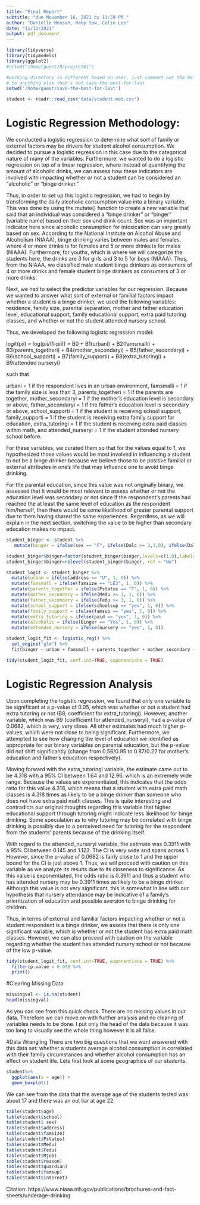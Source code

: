 ```yaml
---
title: "Final Report"
subtitle: "due November 16, 2021 by 11:59 PM "
author: "Danielle Mensah, Haby Sow, Colin Lee"
date: "11/12/2021"
output: pdf_document
---
```


```r
library(tidyverse)
library(tidymodels)
library(ggplot2)
#setwd("/home/guest/R/project01")

#working directory is different based on user, just comment out the below line if you renamed the project
# to anything else that's not save-the-best-for-last
setwd('/home/guest/save-the-best-for-last')

student <- readr::read_csv("data/student-mat.csv")

```
# Logistic Regression Methodology:

We conducted a logistic regression to determine what sort of family or external factors may be drivers for student alcohol consumption. We decided to pursue a logistic regression in this case due to the categorical nature of many of the variables. Furthermore, we wanted to do a logistic regression on top of a linear regression, where instead of quantifying the amount of alcoholic drinks, we can assess how these indicators are involved with impacting whether or not a student can be considered an "alcoholic" or "binge drinker."

Thus, in order to set up this logistic regression, we had to begin by transforming the daily alcoholic consumption value into a binary variable. This was done by using the mutate() function to create a new variable that said that an individual was considered a "binge drinker" or "binger" (variable name) based on their sex and drink count. Sex was an important indicator here since alcoholic consumption for intoxication can vary greatly based on sex. According to the National Institute on Alcohol Abuse and Alcoholism (NIAAA), binge drinking varies between males and females, where 4 or more drinks is for females and 5 or more drinks is for males (NIAAA). Furthermore, for youths, which is where we will categorize the students here, the drinks are 3 for girls and 3 to 5 for boys (NIAAA). Thus, from the NIAAA, we classified male student binge drinkers as consumers of 4 or more drinks and female student binge drinkers as consumers of 3 or more drinks.

Next, we had to select the predictor variables for our regression. Because we wanted to answer what sort of external or familial factors impact whether a student is a binge drinker, we used the following variables: residence, family size, parental separation, mother and father education level, educational support, family educational support, extra paid tutoring classes, and whether or not the student attended nursery school.

Thus, we developed the following logistic regression model:

logit(pii) = log(pii/(1-pii)) = B0 + B1(urbani) + B2(famsmalli) + B3(parents_togetheri) + B4(mother_secondaryi) + B5(father_secondaryi) + B6(school_supporti) + B7(family_supporti) + B8(extra_tutoringi) + B9(attended nurseryi)

such that

urbani = 1 if the respondent lives in an urban environment, famsmalli = 1 if the family size is less than 3, parents_togetheri = 1 if the parents are together, mother_secondaryi = 1 if the mother's education level is secondary or above, father_secondaryi = 1 if the father's education level is secondary or above, school_supporti = 1 if the student is receiving school support, family_supporti = 1 if the student is receiving extra family support for education, extra_tutoringi = 1 if the student is receiving extra paid classes within math, and attended_nurseryi = 1 if the student attended nursery school before.

For these variables, we curated them so that for the values equal to 1, we hypothesized those values would be most involved in influencing a student to not be a binge drinker because we believe those to be positive familial or external attributes in one's life that may influence one to avoid binge drinking.

For the parental education, since this value was not originally binary, we assessed that it would be most relevant to assess whether or not the education level was secondary or not since if the respondent's parents had reached the at least the same level of education as the respondent him/herself, then there would be some likelihood of greater parental support due to them having shared the same experiences. Regardless, as we will explain in the next section, switching the value to be higher than secondary education makes no impact.

```r
student_binger <- student %>%
   mutate(binger = ifelse(sex == "F", ifelse(Dalc >= 3,1,0), ifelse(Dalc >= 4, 1, 0)))

student_binger$binger=factor(student_binger$binger,levels=c(1,0),labels=c("Yes","No"))
student_binger$binger=relevel(student_binger$binger, ref = "No")

student_logit <- student_binger %>%
  mutate(urban = ifelse(address == "U", 1, 0)) %>%
  mutate(famsmall = ifelse(famsize == "LE3", 1, 0)) %>%
  mutate(parents_together = ifelse(Pstatus == "T", 1, 0)) %>%
  mutate(mother_secondary = ifelse(Medu >= 3, 1, 0)) %>%
  mutate(father_secondary = ifelse(Fedu >= 3, 1, 0)) %>%
  mutate(school_support = ifelse(schoolsup == "yes", 1, 0)) %>%
  mutate(family_support = ifelse(famsup == "yes", 1, 0)) %>%
  mutate(extra_tutoring = ifelse(paid == "yes", 1, 0)) %>%
  mutate(alcoholic = ifelse(binger == "Yes", 1, 0)) %>%
  mutate(attended_nursery = ifelse(nursery == "yes", 1, 0))

student_logit_fit <- logistic_reg() %>%
  set_engine("glm") %>%
  fit(binger ~ urban + famsmall + parents_together + mother_secondary + father_secondary + school_support + family_support + extra_tutoring + attended_nursery, data = student_logit, family = "binomial")

tidy(student_logit_fit, conf.int=TRUE, exponentiate = TRUE)
```
# Logistic Regression Analysis

Upon completing the logistic regression, we found that only one variable to be significant at a p-value of 0.05, which was whether or not a student had extra tutoring or not (B8, coefficient for extra_tutoringi). However, another variable, which was B9 (coefficient for attended_nurseryi), had a p-value of 0.0682, which is very, very close. All other estimates had much higher p-values, which were not close to being significant. Furthermore, we attempted to see how changing the level of education we identified as appropriate for our binary variables on parental education, but the p-value did not shift significantly (change from 0.56/0.95 to 0.87/0.22 for mother's education and father's education respectively).

Moving forward with the extra_tutoringi variable, the estimate came out to be 4.318 with a 95% CI between 1.64 and 12.96, which is an extremely wide range. Because the values are exponentiated, this indicates that the odds ratio for this value 4.318, which means that a student with extra paid math classes is 4.318 times as likely to be a binge drinker than someone who does not have extra paid math classes. This is quite interesting and contradicts our original thoughts regarding this variable that higher educational support through tutoring might indicate less likelihood for binge drinking. Some speculation as to why tutoring may be correlated with binge drinking is possibly due to a perceived need for tutoring for the respondent from the students' parents because of the drinking itself. 

With regard to the attended_nurseryi variable, the estimate was 0.3911 with a 95% CI between 0.145 and 1.123. The CI is very wide and spans across 1. However, since the p-value of 0.0682 is fairly close to 1 and the upper bound for the CI is just above 1. Thus, we will proceed with caution on this variable as we analyze its results due to its closeness to significance. As this value is exponentiated, the odds ratio is 0.3911 and thus a student who has attended nursery may be 0.3911 times as likely to be a binge drinker. Although this value is not very significant, this is somewhat in line with our hypothesis that nursery attendance may be indicative of a family's prioritization of education and possible aversion to binge drinking for children.

Thus, in terms of external and familial factors impacting whether or not a student respondent is a binge drinker, we assess that there is only one significant variable, which is whether or not the student has extra paid math classes. However, we can also proceed with caution on the variable regarding whether the student has attended nursery school or not because of the low p-value.

```r
tidy(student_logit_fit, conf.int=TRUE, exponentiate = TRUE) %>%
  filter(p.value < 0.07) %>%
  print()
```


#Clearing Missing Data
```r
missingval <- is.na(student)
head(missingval)
```
As you can see from this quick check. There are no missing values in our data. Therefore we can move on with further analysis and no clearing of variables needs to be done. I put only the head of the data because it was too long to visually see the whole thing however it is all false.

#Data Wrangling
There are two big questions that we want answered with this data set: whether a students average alcohol consumption is correlated with their family circumstances and whether alcohol consumption has an effect on student life. Lets first look at some geographics of our students.
```r
student%>%
  ggplot(aes(x = age)) +
  geom_boxplot()
```
 We can see from the data that the average age of the students tested was about 17 and there was an out liar at age 22. 
 
```r
table(student$age)
table(student$school)
table(student$ sex)
table(student$address)
table(student$famsize)
table(student$Pstatus)
table(student$Medu)
table(student$Fedu)
table(student$Mjob)
table(student$reason)
table(student$guardian)
table(student$famsup)
table(student$internet)
```

 
Citation: https://www.niaaa.nih.gov/publications/brochures-and-fact-sheets/underage-drinking


